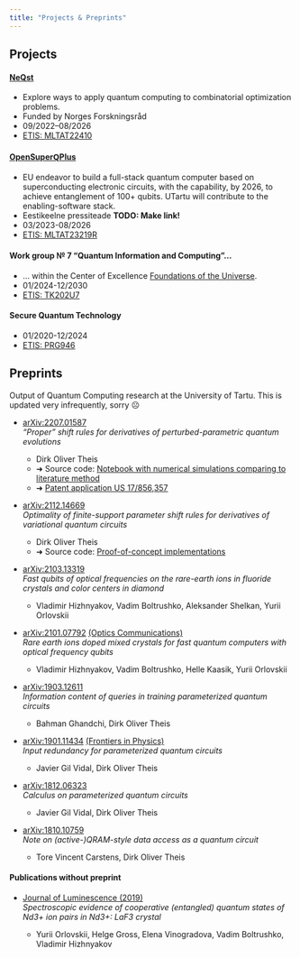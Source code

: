 ```yaml
---
title: "Projects & Preprints"
---
```


## Projects

#### [NeQst](https://www.sintef.no/en/projects/2022/neqst-quantum-computing-applied-to-industrial-optimization-problems)

  - Explore ways to apply quantum computing to combinatorial optimization problems.
  - Funded by Norges Forskningsråd
  - 09/2022–08/2026
  - [ETIS: MLTAT22410](https://www.etis.ee/Portal/Projects/Display/00a35da9-08ad-46ec-ba26-800d62f16a28)

#### [OpenSuperԚPlus](https://opensuperqplus.eu/)

  - EU endeavor to build a full-stack quantum computer based on superconducting electronic circuits, with the
    capability, by 2026, to achieve entanglement of 100+ qubits.  UTartu will contribute to the enabling-software
    stack.
  - Eestikeelne pressiteade **TODO: Make link!**
  - 03/2023-08/2026
  - [ETIS: MLTAT23219R](https://www.etis.ee/Portal/Projects/Display/521659e7-fbe6-43b4-97b6-ef8111700c8e)

#### Work group № 7 "Quantum Information and Computing"...

  - ... within the Center of Excellence [Foundations of the Universe](https://coe.kbfi.ee/pmwiki/pmwiki.php/Research/Research).
  - 01/2024-12/2030
  - [ETIS: TK202U7](https://www.etis.ee/Portal/Projects/Display/18986bb0-3f92-4690-b4bf-3120a713f2fd)

#### Secure Quantum Technology

  - 01/2020-12/2024
  - [ETIS: PRG946](https://www.etis.ee/Portal/Projects/Display/fb7844a5-64de-440f-a28b-47db864530cb)




## Preprints

Output of Quantum Computing research at the University of Tartu.  This is updated very infrequently, sorry ☹️

* [arXiv:2207.01587](http://arxiv.org/abs/2207.01587) \
  *"Proper" shift rules for derivatives of perturbed-parametric quantum evolutions*

    - Dirk Oliver Theis
    - [➜ Source code: [Notebook with numerical simulations comparing to literature method](https://dojt.github.io/storage/nyquist/)]{.small}
    - [➜ [Patent application US 17/856,357](https://patentscope.wipo.int/search/en/detail.jsf?docId=WO2024003394)]{.small}

* [arXiv:2112.14669](https://arxiv.org/abs/2112.14669) \
  *Optimality of finite-support parameter shift rules for derivatives of variational quantum circuits*

    - Dirk Oliver Theis
    - [➜ Source code: [Proof-of-concept implementations](https://github.com/dojt/ShiftRulesPluto)]{.small}

* [arXiv:2103.13319](https://arxiv.org/abs/2103.13319) \
  *Fast qubits of optical frequencies on the rare-earth ions in fluoride crystals and color centers in diamond*

    - Vladimir Hizhnyakov, Vadim Boltrushko, Aleksander Shelkan, Yurii Orlovskii


* [arXiv:2101.07792](https://arxiv.org/abs/2101.07792) [[(Optics Communications)](https://doi.org/10.1016/j.optcom.2020.126693)]{.small}\
  *Rare earth ions doped mixed crystals for fast quantum computers with optical frequency qubits*

    - Vladimir Hizhnyakov, Vadim Boltrushko, Helle Kaasik, Yurii Orlovskii


* [arXiv:1903.12611](https://arxiv.org/abs/1903.12611)\
  *Information content of queries in training parameterized quantum circuits*

    - Bahman Ghandchi, Dirk Oliver Theis


* [arXiv:1901.11434](https://arxiv.org/abs/1901.11434) [[(Frontiers in Physics)](https://doi.org/10.3389/fphy.2020.00297)]{.small}\
  *Input redundancy for parameterized quantum circuits*

    - Javier Gil Vidal, Dirk Oliver Theis

* [arXiv:1812.06323](https://arxiv.org/abs/1812.06323)\
  *Calculus on parameterized quantum circuits*

    - Javier Gil Vidal, Dirk Oliver Theis

* [arXiv:1810.10759](https://arxiv.org/abs/1810.10759)\
  *Note on (active-)QRAM-style data access as a quantum circuit*

    - Tore Vincent Carstens, Dirk Oliver Theis

#### Publications without preprint

* [Journal of Luminescence (2019)](https://doi.org/10.1016/j.jlumin.2019.116920)\
  *Spectroscopic evidence of cooperative (entangled) quantum states of Nd3+ ion pairs in Nd3+: LaF3 crystal*

    - Yurii Orlovskii, Helge Gross, Elena Vinogradova, Vadim Boltrushko, Vladimir Hizhnyakov
